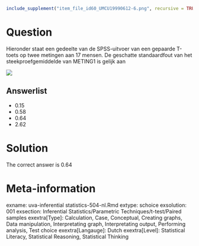 ```{r, echo = FALSE, results = "hide"}
include_supplement("item_file_id60_UMCU19990612-6.png", recursive = TRUE)
```
Question
========

Hieronder staat een gedeelte van de SPSS-uitvoer van een gepaarde T-toets op twee metingen aan 17 mensen. De geschatte standaardfout van het steekproefgemiddelde van METING1 is gelijk aan 

 

 ![](item_file_id60_UMCU19990612-6.png) 

Answerlist
----------
* 0.15
* 0.58
* 0.64
* 2.62

Solution
========

The correct answer is  0.64 

Meta-information
================
exname: uva-inferential statistics-504-nl.Rmd 
extype: schoice 
exsolution: 001 
exsection: Inferential Statistics/Parametric Techniques/t-test/Paired samples
exextra[Type]: Calculation, Case, Conceptual, Creating graphs, Data manipulation, Interpretating graph, Interpretating output, Performing analysis, Test choice 
exextra[Langauge]: Dutch 
exextra[Level]: Statistical Literacy, Statistical Reasoning, Statistical Thinking 
